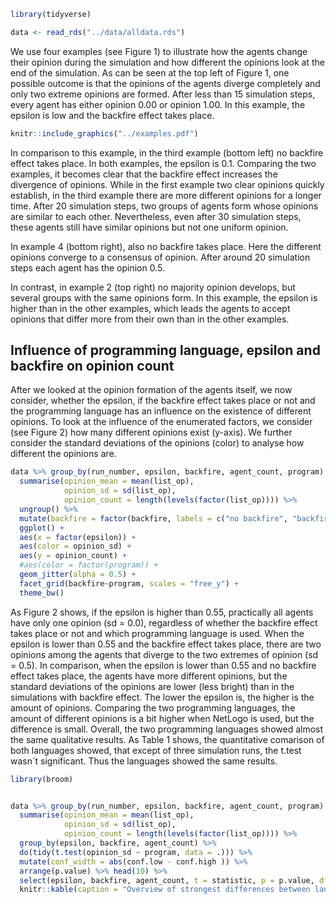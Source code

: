 




```r
library(tidyverse)

data <- read_rds("../data/alldata.rds")
```

We use four examples (see Figure 1) to illustrate how the agents change their opinion during the simulation and how different the opinions look at the end of the simulation. As can be seen at the top left of Figure 1, one possible outcome is that the opinions of the agents diverge completely and only two extreme opinions are formed. After less than 15 simulation steps, every agent has either opinion 0.00 or opinion 1.00. In this example, the epsilon is low and the backfire effect takes place. 

```r
knitr::include_graphics("../examples.pdf")
```

In comparison to this example, in the third example (bottom left) no backfire effect takes place. In both examples, the epsilon is 0.1. Comparing the two examples, it becomes clear that the backfire effect increases the divergence of opinions. While in the first example two clear opinions quickly establish, in the third example there are more different opinions for a longer time. After 20 simulation steps, two groups of agents form whose opinions are similar to each other. Nevertheless, even after 30 simulation steps, these agents still have similar opinions but not one uniform opinion. 

In example 4 (bottom right), also no backfire takes place. Here the different opinions converge to a consensus of opinion. After around 20 simulation steps each agent has the opinion 0.5. 

In contrast, in example 2 (top right) no majority opinion develops, but several groups with the same opinions form. In this example, the epsilon is higher than in the other examples, which leads the agents to accept opinions that differ more from their own than in the other examples. 
 
## Influence of programming language, epsilon and backfire on opinion count
After we looked at the opinion formation of the agents itself, we now consider, whether the epsilon, if the backfire effect takes place or not and the programming language has an influence on the existence of different opinions. To look at the influence of the enumerated factors, we consider (see Figure 2) how many different opinions exist (y-axis). We further consider the standard deviations of the opinions (color) to analyse how different the opinions are.

```r
data %>% group_by(run_number, epsilon, backfire, agent_count, program) %>% 
  summarise(opinion_mean = mean(list_op),
            opinion_sd = sd(list_op),
            opinion_count = length(levels(factor(list_op)))) %>% 
  ungroup() %>% 
  mutate(backfire = factor(backfire, labels = c("no backfire", "backfire"))) %>% 
  ggplot() +
  aes(x = factor(epsilon)) +
  aes(color = opinion_sd) +
  aes(y = opinion_count) +
  #aes(color = factor(program)) +
  geom_jitter(alpha = 0.5) +
  facet_grid(backfire~program, scales = "free_y") +
  theme_bw()

```

As Figure 2 shows, if the epsilon is higher than 0.55, practically all agents have only one opinion (sd = 0.0), regardless of whether the backfire effect takes place or not and which programming language is used. When the epsilon is lower than 0.55 and the backfire effect takes place, there are two opinions among the agents that diverge to the two extremes of opinion (sd = 0.5). In comparison, when the epsilon is lower than 0.55 and no backfire effect takes place, the agents have more different opinions, but the standard deviations of the opinions are lower (less bright) than in the simulations with backfire effect. The lower the epsilon is, the higher is the amount of opinions. Comparing the two programming languages, the amount of different opinions is a bit higher when NetLogo is used, but the difference is small. Overall, the two programming languages showed almost the same qualitative results. As Table 1 shows, the quantitative comarison of both languages showed, that except of three simulation runs, the t.test wasn´t significant. Thus the languages showed the same results. 

```r
library(broom)


data %>% group_by(run_number, epsilon, backfire, agent_count, program) %>% 
  summarise(opinion_mean = mean(list_op),
            opinion_sd = sd(list_op),
            opinion_count = length(levels(factor(list_op)))) %>%
  group_by(epsilon, backfire, agent_count) %>% 
  do(tidy(t.test(opinion_sd ~ program, data = .))) %>% 
  mutate(conf_width = abs(conf.low - conf.high )) %>% 
  arrange(p.value) %>% head(10) %>% 
  select(epsilon, backfire, agent_count, t = statistic, p = p.value, df = parameter ) %>% 
  knitr::kable(caption = "Overview of strongest differences between languages", booktabs = T, longtable = F)
  
```

